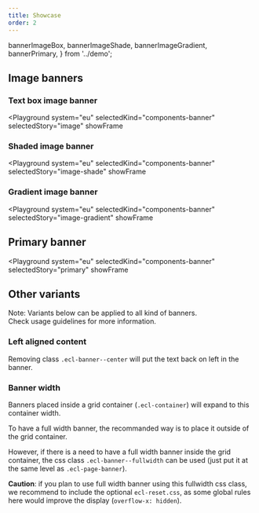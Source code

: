```yaml
---
title: Showcase
order: 2
---
```


  bannerImageBox,
  bannerImageShade,
  bannerImageGradient,
  bannerPrimary,
} from '../demo';

## Image banners

### Text box image banner

<Playground
  system="eu"
  selectedKind="components-banner"
  selectedStory="image"
  showFrame
>
  <Html markup={bannerImageBox} />
</Playground>

### Shaded image banner

<Playground
  system="eu"
  selectedKind="components-banner"
  selectedStory="image-shade"
  showFrame
>
  <Html markup={bannerImageShade} />
</Playground>

### Gradient image banner

<Playground
  system="eu"
  selectedKind="components-banner"
  selectedStory="image-gradient"
  showFrame
>
  <Html markup={bannerImageGradient} />
</Playground>

## Primary banner

<Playground
  system="eu"
  selectedKind="components-banner"
  selectedStory="primary"
  showFrame
>
  <Html markup={bannerPrimary} />
</Playground>

## Other variants

Note: Variants below can be applied to all kind of banners.  
Check usage guidelines for more information.

### Left aligned content

Removing class `.ecl-banner--center` will put the text back on left in the banner.

### Banner width

Banners placed inside a grid container (`.ecl-container`) will expand to this container width.

To have a full width banner, the recommanded way is to place it outside of the grid container.

However, if there is a need to have a full width banner inside the grid container, the css class `.ecl-banner--fullwidth` can be used (just put it at the same level as `.ecl-page-banner`).

**Caution**: if you plan to use full width banner using this fullwidth css class, we recommend to include the optional `ecl-reset.css`, as some global rules here would improve the display (`overflow-x: hidden`).

